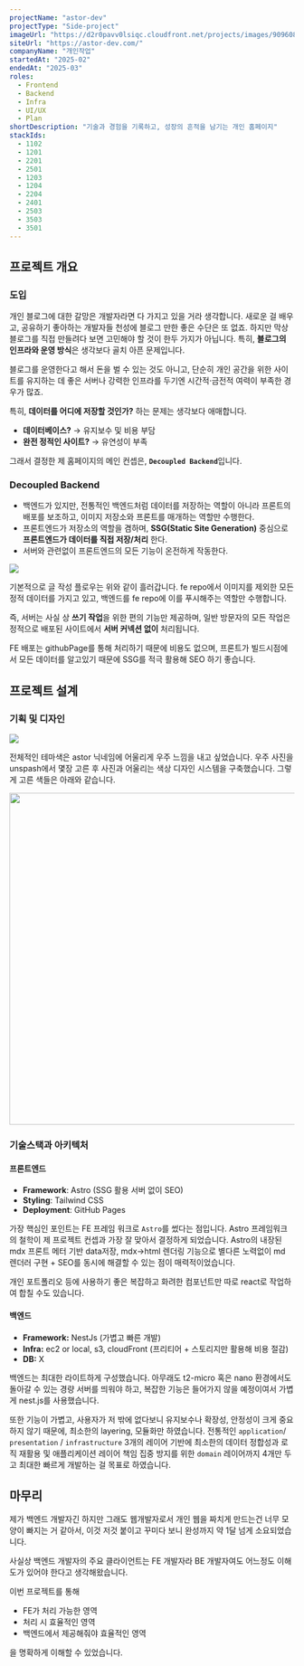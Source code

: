 ```yaml
---
projectName: "astor-dev"
projectType: "Side-project"
imageUrl: "https://d2r0pavv0lsiqc.cloudfront.net/projects/images/909608c4-ad35-47d9-9ba0-596da0a4aaa2.webp"
siteUrl: "https://astor-dev.com/"
companyName: "개인작업"
startedAt: "2025-02"
endedAt: "2025-03"
roles:
  - Frontend
  - Backend
  - Infra
  - UI/UX
  - Plan
shortDescription: "기술과 경험을 기록하고, 성장의 흔적을 남기는 개인 홈페이지"
stackIds:
  - 1102
  - 1201
  - 2201
  - 2501
  - 1203
  - 1204
  - 2204
  - 2401
  - 2503
  - 3503
  - 3501
---
```


## 프로젝트 개요

### 도입

개인 블로그에 대한 갈망은 개발자라면 다 가지고 있을 거라 생각합니다. 새로운 걸 배우고, 공유하기 좋아하는 개발자들 천성에 블로그 만한 좋은 수단은 또 없죠. 하지만 막상 블로그를 직접 만들려다 보면 고민해야 할 것이 한두 가지가 아닙니다. 특히, **블로그의 인프라와 운영 방식**은 생각보다 골치 아픈 문제입니다.

블로그를 운영한다고 해서 돈을 벌 수 있는 것도 아니고, 단순히 개인 공간을 위한 사이트를 유지하는 데 좋은 서버나 강력한 인프라를 두기엔 시간적·금전적 여력이 부족한 경우가 많죠.

특히, **데이터를 어디에 저장할 것인가?** 하는 문제는 생각보다 애매합니다.

- **데이터베이스?**
  → 유지보수 및 비용 부담
- **완전 정적인 사이트?**
  → 유연성이 부족

그래서 결정한 제 홈페이지의 메인 컨셉은, **`Decoupled Backend`**&#xC785;니다.

### **Decoupled Backend**

- 백엔드가 있지만, 전통적인 백엔드처럼 데이터를 저장하는 역할이 아니라 프론트의 배포를 보조하고, 이미지 저장소와 프론트를 매개하는 역할만 수행한다.
- 프론트엔드가 저장소의 역할을 겸하며, **SSG(Static Site Generation)** 중심으로
  **프론트엔드가 데이터를 직접 저장/처리**
  한다.
- 서버와 관련없이 프론트엔드의 모든 기능이 온전하게 작동한다.

![](https://d2r0pavv0lsiqc.cloudfront.net/projects/images/0991237a-000f-46d6-9050-732cdfbce36f.png)

기본적으로 글 작성 플로우는 위와 같이 흘러갑니다. fe repo에서 이미지를 제외한 모든 정적 데이터를 가지고 있고, 백엔드를 fe repo에 이를 푸시해주는 역할만 수행합니다.

즉, 서버는 사실 상 **쓰기 작업**을 위한 편의 기능만 제공하며, 일반 방문자의 모든 작업은 정적으로 배포된 사이트에서 **서버 커넥션 없이** 처리됩니다.

FE 배포는 githubPage를 통해 처리하기 때문에 비용도 없으며, 프론트가 빌드시점에서 모든 데이터를 알고있기 때문에 SSG를 적극 활용해 SEO 하기 좋습니다.

## 프로젝트 설계

### 기획 및 디자인

![](https://d2r0pavv0lsiqc.cloudfront.net/projects/images/d423632f-61ac-484a-8db5-fa10f0cbdbef.png)

전체적인 테마색은 astor 닉네임에 어울리게 우주 느낌을 내고 싶었습니다. 우주 사진을 unspash에서 몇장 고른 후 사진과 어울리는 색상 디자인 시스템을 구축했습니다. 그렇게 고른 색들은 아래와 같습니다.

<img height="587" width="711" src="https://d2r0pavv0lsiqc.cloudfront.net/projects/images/48bb3d43-89f9-4e72-9d90-0abbcb408e21.png" />

### 기술스택과 아키텍처

#### **프론트엔드**

- **Framework**: Astro (SSG 활용 서버 없이 SEO)
- **Styling**: Tailwind CSS
- **Deployment**: GitHub Pages

가장 핵심인 포인트는 FE 프레임 워크로 `Astro`를 썼다는 점입니다. Astro 프레임워크의 철학이 제 프로젝트 컨셉과 가장 잘 맞아서 결정하게 되었습니다.
Astro의 내장된 mdx 프론트 메터 기반 data저장, mdx->html 렌더링 기능으로 별다른 노력없이 md 렌더러 구현 + SEO를 동시에 해결할 수 있는 점이 매력적이었습니다.

개인 포트폴리오 등에 사용하기 좋은 복잡하고 화려한 컴포넌트만 따로 react로 작업하여 합칠 수도 있습니다.

#### 백엔드

- **Framework:**
  NestJs (가볍고 빠른 개발)
- **Infra:**
  ec2 or local, s3, cloudFront (프리티어 + 스토리지만 활용해 비용 절감)
- **DB:**
  X

백엔드는 최대한 라이트하게 구성했습니다. 아무래도 t2-micro 혹은 nano 환경에서도 돌아갈 수 있는 경량 서버를 띄워야 하고, 복잡한 기능은 들어가지 않을 예정이여서 가볍게 nest.js를 사용했습니다.&#x20;

또한 기능이 가볍고, 사용자가 저 밖에 없다보니 유지보수나 확장성, 안정성이 크게 중요하지 않기 때문에, 최소한의 layering, 모듈화만 하였습니다. 전통적인 `application`/ `presentation` / `infrastructure` 3개의 레이어 기반에 최소한의 데이터 정합성과 로직 재활용 및 애플리케이션 레이어 책임 집중 방지를 위한 `domain` 레이어까지 4개만 두고 최대한 빠르게 개발하는 걸 목표로 하였습니다.

## 마무리

제가 백엔드 개발자긴 하지만 그래도 웹개발자로서 개인 웹을 짜치게 만드는건 너무 모양이 빠지는 거 같아서, 이것 저것 붙이고 꾸미다 보니 완성까지 약 1달 넘게 소요되었습니다.

사실상 백엔드 개발자의 주요 클라이언트는 FE 개발자라 BE 개발자여도 어느정도 이해도가 있어야 한다고 생각해왔습니다.

이번 프로젝트를 통해

- FE가 처리 가능한 영역
- 처리 시 효율적인 영역
- 백엔드에서 제공해줘야 효율적인 영역

을 명확하게 이해할 수 있었습니다.